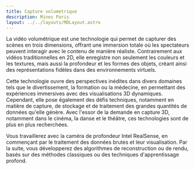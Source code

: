 ```yaml
---
title: Capture volumetrique
description: Mines Paris
layout: ../../layouts/MDLayout.astro
---
```


La vidéo volumétrique est une technologie qui permet de capturer des scènes en trois dimensions, offrant une immersion totale où les spectateurs peuvent interagir avec le contenu de manière réaliste. Contrairement aux vidéos traditionnelles en 2D, elle enregistre non seulement les couleurs et les textures, mais aussi la profondeur et les formes des objets, créant ainsi des représentations fidèles dans des environnements virtuels.

Cette technologie ouvre des perspectives inédites dans divers domaines tels que le divertissement, la formation ou la médecine, en permettant des expériences immersives avec des visualisations 3D dynamiques. Cependant, elle pose également des défis techniques, notamment en matière de capture, de stockage et de traitement des grandes quantités de données qu'elle génère. Avec l'essor de la demande en capture 3D, notamment dans le cinéma, la danse et le théâtre, ces technologies sont de plus en plus recherchées.

Vous travaillerez avec la caméra de profondeur Intel RealSense, en commençant par le traitement des données brutes et leur visualisation. Par la suite, vous développerez des algorithmes de reconstruction ou de rendu, basés sur des méthodes classiques ou des techniques d'apprentissage profond.
